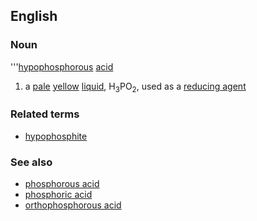 ==English==
===Noun===
'''[[hypophosphorous]] [[acid]]
#{{chemistry}} a [[pale]] [[yellow]] [[liquid]], H<sub>3</sub>PO<sub>2</sub>, used as a [[reducing agent]]
===Related terms===
*[[hypophosphite]]
===See also===
*[[phosphorous acid]]
*[[phosphoric acid]]
*[[orthophosphorous acid]]